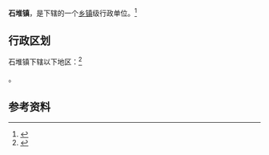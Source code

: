{{中国乡级行政区|37/07/84/112/000}}

'''石堆镇'''，是{{PRC admin/fullname|37/07/84/112/000|3}}下辖的一个[[乡镇|乡镇]]级行政单位。<ref>{{PRC admin/ref sgc|{{PRC admin/parent|37/07/84/112/000}}}}</ref>

== 行政区划 ==

石堆镇下辖以下地区：<ref>{{PRC admin/ref sgc|37/07/84/112/000}}</ref>

{{PRC admin/children|37/07/84/112/000}}。

== 参考资料 ==

{{reflist}}

{{行政区划小作品}}
{{PRC admin/navcat|37/07/84/112/000}}